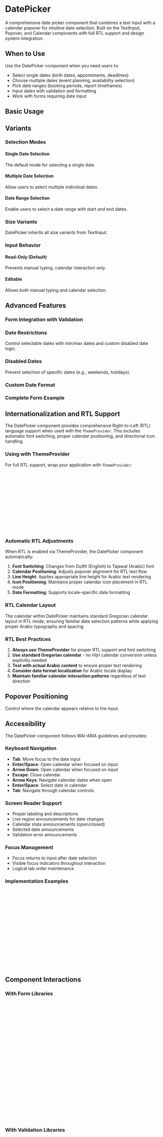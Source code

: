
<Meta of={DatePickerStories} />

# DatePicker

A comprehensive date picker component that combines a text input with a calendar popover for intuitive date selection. Built on the TextInput, Popover, and Calendar components with full RTL support and design system integration.

## When to Use

Use the DatePicker component when you need users to:
- Select single dates (birth dates, appointments, deadlines)
- Choose multiple dates (event planning, availability selection)
- Pick date ranges (booking periods, report timeframes)
- Input dates with validation and formatting
- Work with forms requiring date input

## Basic Usage

<Canvas of={DatePickerStories.Default} />

## Variants

### Selection Modes

#### Single Date Selection
The default mode for selecting a single date.

<Canvas of={DatePickerStories.Default} />

#### Multiple Date Selection
Allow users to select multiple individual dates.

<Canvas of={DatePickerStories.Multiple} />

#### Date Range Selection
Enable users to select a date range with start and end dates.

<Canvas of={DatePickerStories.Range} />

### Size Variants

DatePicker inherits all size variants from TextInput.

<Canvas of={DatePickerStories.Sizes} />

### Input Behavior

#### Read-Only (Default)
Prevents manual typing, calendar interaction only.

<Canvas of={DatePickerStories.Default} />

#### Editable
Allows both manual typing and calendar selection.

<Canvas of={DatePickerStories.Editable} />

## Advanced Features

### Form Integration with Validation

<Canvas of={DatePickerStories.WithValidation} />

### Date Restrictions

Control selectable dates with min/max dates and custom disabled date logic.

<Canvas of={DatePickerStories.WithRestrictions} />

### Disabled Dates

Prevent selection of specific dates (e.g., weekends, holidays).

<Canvas of={DatePickerStories.WithDisabledDates} />

### Custom Date Format

<Canvas of={DatePickerStories.CustomFormat} />

### Complete Form Example

<Canvas of={DatePickerStories.FormIntegration} />

## Internationalization and RTL Support

The DatePicker component provides comprehensive Right-to-Left (RTL) language support when used with the `ThemeProvider`. This includes automatic font switching, proper calendar positioning, and directional icon handling.

### Using with ThemeProvider

For full RTL support, wrap your application with `ThemeProvider`:

```jsx
import { ThemeProvider, DatePicker } from 'tagaddod-design-react';
import { IconCalendar } from '@tabler/icons-react';

function App() {
  return (
    <ThemeProvider defaultDirection="rtl" defaultLocale="ar">
      <DatePicker
        label="تاريخ الميلاد"
        placeholder="اختر التاريخ"
      />
    </ThemeProvider>
  );
}
```

### Automatic RTL Adjustments

When RTL is enabled via ThemeProvider, the DatePicker component automatically:

1. **Font Switching**: Changes from Outfit (English) to Tajawal (Arabic) font
2. **Calendar Positioning**: Adjusts popover alignment for RTL text flow
3. **Line Height**: Applies appropriate line height for Arabic text rendering
4. **Icon Positioning**: Maintains proper calendar icon placement in RTL mode
5. **Date Formatting**: Supports locale-specific date formatting

### RTL Calendar Layout

The calendar within DatePicker maintains standard Gregorian calendar layout in RTL mode, ensuring familiar date selection patterns while applying proper Arabic typography and spacing.

<Canvas of={DatePickerStories.RTLTest} />

### RTL Best Practices

1. **Always use ThemeProvider** for proper RTL support and font switching
2. **Use standard Gregorian calendar** - no Hijri calendar conversion unless explicitly needed
3. **Test with actual Arabic content** to ensure proper text rendering
4. **Consider date format localization** for Arabic locale display
5. **Maintain familiar calendar interaction patterns** regardless of text direction

## Popover Positioning

Control where the calendar appears relative to the input.

<Canvas of={DatePickerStories.PopoverPositions} />

## Accessibility

The DatePicker component follows WAI-ARIA guidelines and provides:

### Keyboard Navigation
- **Tab**: Move focus to the date input
- **Enter/Space**: Open calendar when focused on input
- **Arrow Down**: Open calendar when focused on input
- **Escape**: Close calendar
- **Arrow Keys**: Navigate calendar dates when open
- **Enter/Space**: Select date in calendar
- **Tab**: Navigate through calendar controls

### Screen Reader Support
- Proper labeling and descriptions
- Live region announcements for date changes
- Calendar state announcements (open/closed)
- Selected date announcements
- Validation error announcements

### Focus Management
- Focus returns to input after date selection
- Visible focus indicators throughout interaction
- Logical tab order maintenance

### Implementation Examples

```jsx
// Accessible form integration
<DatePicker
  label="Appointment Date"
  placeholder="Select appointment date"
  helpText="Choose a date for your appointment"
  errorMessage={error}
  required
  aria-describedby="appointment-help appointment-error"
/>

// Screen reader optimized
<DatePicker
  label="Birth Date"
  placeholder="MM/DD/YYYY"
  helpText="Enter or select your date of birth"
  dateFormat="MM/dd/yyyy"
/>
```

## Component Interactions

### With Form Libraries

```jsx
// React Hook Form integration
import { Controller } from 'react-hook-form';

<Controller
  name="birthDate"
  control={control}
  rules={{ required: 'Birth date is required' }}
  render={({ field, fieldState }) => (
    <DatePicker
      {...field}
      label="Birth Date"
      errorMessage={fieldState.error?.message}
    />
  )}
/>

// Formik integration
<Field name="appointmentDate">
  {({ field, meta }) => (
    <DatePicker
      {...field}
      label="Appointment Date"
      errorMessage={meta.touched && meta.error ? meta.error : ''}
    />
  )}
</Field>
```

### With Validation Libraries

```jsx
// With Yup validation
const schema = yup.object().shape({
  startDate: yup.date().required('Start date is required'),
  endDate: yup.date()
    .min(yup.ref('startDate'), 'End date must be after start date')
    .required('End date is required')
});

// With custom validation
const validateDateRange = (startDate, endDate) => {
  if (!startDate || !endDate) return 'Both dates are required';
  if (startDate > endDate) return 'Start date must be before end date';
  return '';
};
```

### Calendar Integration

```jsx
// Custom calendar configuration
<DatePicker
  label="Event Date"
  calendarProps={{
    captionLayout: 'dropdown',
    numberOfMonths: 2,
    showWeekNumber: true,
    fixedWeeks: true
  }}
/>

// Custom date formatting
<DatePicker
  label="Custom Format"
  dateFormat="dd-MMM-yyyy"
  formatDate={(date) => format(date, 'do MMMM yyyy')}
  parseDate={(value) => parse(value, 'dd-MMM-yyyy', new Date())}
/>
```

## Props

<ArgTypes of={DatePickerStories} />

## Related Components

- **[TextInput](?path=/docs/components-textinput--docs)** - Base input component
- **[Calendar](?path=/docs/components-calendar--docs)** - Calendar component used in popover
- **[Popover](?path=/docs/components-popover--docs)** - Popover component for calendar display
- **[Select](?path=/docs/components-select--docs)** - Alternative for predefined date options

## Design Tokens

The DatePicker component uses design tokens for consistent styling:

- **Colors**: `--t-color-*` for backgrounds, borders, text, and states
- **Spacing**: `--t-space-*` for padding, margins, and gaps  
- **Typography**: `--t-typography-*` for text styles and line heights
- **Borders**: `--t-border-radius-*` for corner rounding
- **Shadows**: `--t-shadow-*` for popover elevation
- **Motion**: `--t-duration-*` and `--t-easing-*` for transitions

## Technical Notes

### Date Handling
- Uses `date-fns` for date parsing and formatting
- Supports custom date formats and locales
- Handles timezone considerations appropriately
- Validates date input and provides error feedback

### Performance
- Calendar renders only when opened
- Efficient date comparison and validation
- Minimal re-renders with proper memoization
- Supports large date ranges without performance issues

### Dependencies
- Requires `react-day-picker` for calendar functionality
- Requires `date-fns` for date manipulation
- Built on existing design system components
- Fully tree-shakeable when unused